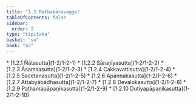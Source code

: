 ```yaml
---
title: "1.2 Rathakāravagga"
tableOfContents: false
sidebar:
  order: 2
type: "tipitaka"
basket: "su"
book: "a3"
---
```



<DynamicBreadcrumb />



<TableOfContents book="a3" section="1.2">
* [1.2.1 Ñātasutta](1-2/1-2-1)
* [1.2.2 Sāraṇīyasutta](1-2/1-2-2)
* [1.2.3 Āsaṃsasutta](1-2/1-2-3)
* [1.2.4 Cakkavattisutta](1-2/1-2-4)
* [1.2.5 Sacetanasutta](1-2/1-2-5)
* [1.2.6 Apaṇṇakasutta](1-2/1-2-6)
* [1.2.7 Attabyābādhasutta](1-2/1-2-7)
* [1.2.8 Devalokasutta](1-2/1-2-8)
* [1.2.9 Paṭhamapāpaṇikasutta](1-2/1-2-9)
* [1.2.10 Dutiyapāpaṇikasutta](1-2/1-2-10)
</TableOfContents>